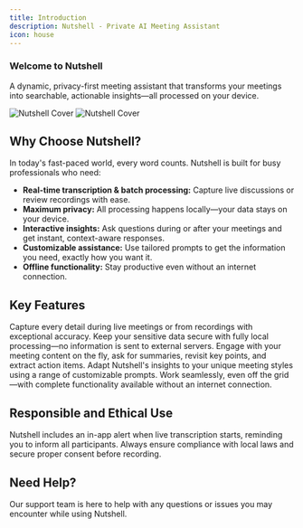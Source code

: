 ```yaml
---
title: Introduction
description: Nutshell - Private AI Meeting Assistant
icon: house
---
```


### Welcome to Nutshell

A dynamic, privacy-first meeting assistant that transforms your meetings into searchable, actionable insights—all processed on your device.

<Frame>
  <img
    className="block dark:hidden"
    src="https://d3r37wwqi2kfse.cloudfront.net/nutshell_cover.png"
    alt="Nutshell Cover"
  />
  <img
    className="hidden dark:block"
    src="https://d3r37wwqi2kfse.cloudfront.net/nutshell_cover.png"
    alt="Nutshell Cover"
  />
</Frame>

## Why Choose Nutshell?

In today's fast-paced world, every word counts. Nutshell is built for busy professionals who need:

- **Real-time transcription & batch processing:** Capture live discussions or review recordings with ease.
- **Maximum privacy:** All processing happens locally—your data stays on your device.
- **Interactive insights:** Ask questions during or after your meetings and get instant, context-aware responses.
- **Customizable assistance:** Use tailored prompts to get the information you need, exactly how you want it.
- **Offline functionality:** Stay productive even without an internet connection.

## Key Features

<CardGroup cols={2}>
  <Card title="Real-time & Batch Transcription" icon="user-headset">
    Capture every detail during live meetings or from recordings with exceptional accuracy.
  </Card>
  <Card title="On-Device Processing" icon="shield">
    Keep your sensitive data secure with fully local processing—no information is sent to external servers.
  </Card>
  <Card title="Interactive AI Chatbot" icon="sparkles">
    Engage with your meeting content on the fly, ask for summaries, revisit key points, and extract action items.
  </Card>
  <Card title="Customizable Prompts" icon="book-sparkles">
    Adapt Nutshell's insights to your unique meeting styles using a range of customizable prompts.
  </Card>
  <Card title="Offline Access" icon="wifi-slash">
    Work seamlessly, even off the grid—with complete functionality available without an internet connection.
  </Card>
</CardGroup>

## Responsible and Ethical Use

Nutshell includes an in-app alert when live transcription starts, reminding you to inform all participants. Always ensure compliance with local laws and secure proper consent before recording.

## Need Help?

<Card title="Contact Support" icon="headset" href="mailto:support@withnutshell.com">
  Our support team is here to help with any questions or issues you may encounter while using Nutshell.
</Card>